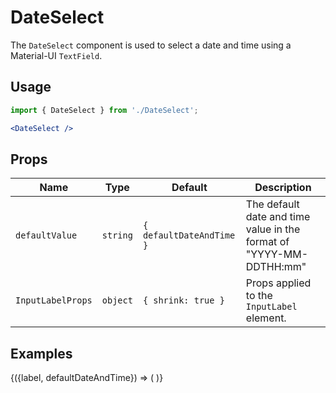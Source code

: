 
<Meta title="Components/Content/DateSelect" component={DateSelect} />

# DateSelect

The `DateSelect` component is used to select a date and time using a Material-UI `TextField`.

## Usage

```jsx
import { DateSelect } from './DateSelect';

<DateSelect />
```

## Props

<!-- AUTO-GENERATED-CONTENT:START (PROPS) -->
| Name | Type | Default | Description |
| --- | --- | --- | --- |
| `defaultValue` | `string` | `{ defaultDateAndTime }` | The default date and time value in the format of "YYYY-MM-DDTHH:mm" |
| `InputLabelProps` | `object` | `{ shrink: true }` | Props applied to the `InputLabel` element. |
<!-- AUTO-GENERATED-CONTENT:END -->

## Examples

<Canvas>
  <Story
   name="Default"
   args={{
        label: 'Seleccione fecha',
        defaultDateAndTime: '2023-05-24T10:30',
   }}
   >
    {({label, defaultDateAndTime}) => (
        <DateSelect 
            label={label}
            defaultDateAndTime={defaultDateAndTime}
        />
    )}
  </Story>
</Canvas>
